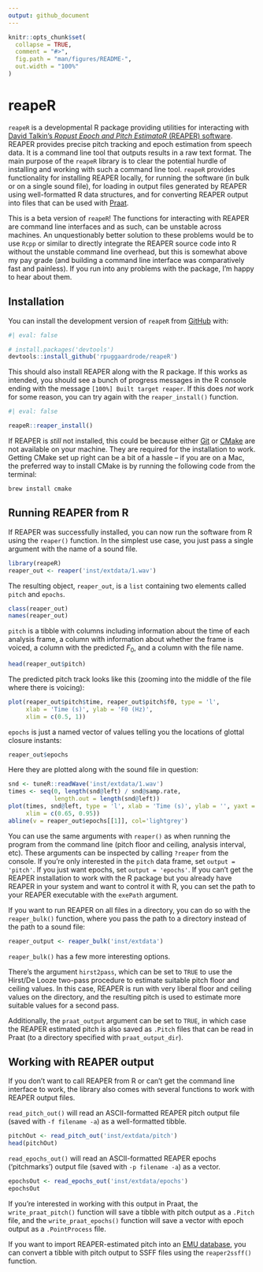 ```yaml
---
output: github_document
---
```


<!-- README.md is generated from README.Rmd. Please edit that file -->

```r
knitr::opts_chunk$set(
  collapse = TRUE,
  comment = "#>",
  fig.path = "man/figures/README-",
  out.width = "100%"
)
```

# reapeR

<!-- badges: start -->
<!-- badges: end -->

`reapeR` is a developmental R package providing utilities for interacting with [David Talkin's *Ropust Epoch and Pitch EstimatoR* (REAPER) software](https://github.com/google/REAPER). REAPER provides precise pitch tracking and epoch estimation from speech data. It is a command line tool that outputs results in a raw text format. The main purpose of the `reapeR` library is to clear the potential hurdle of installing and working with such a command line tool. `reapeR` provides functionality for installing REAPER locally, for running the software (in bulk or on a single sound file), for loading in output files generated by REAPER using well-formatted R data structures, and for converting REAPER output into files that can be used with [Praat](https://www.fon.hum.uva.nl/praat/). 

This is a beta version of `reapeR`! The functions for interacting with REAPER are command line interfaces and as such, can be unstable across machines. An unquestionably better solution to these problems would be to use `Rcpp` or similar to directly integrate the REAPER source code into R without the unstable command line overhead, but this is somewhat above my pay grade (and building a command line interface was comparatively fast and painless). If you run into any problems with the package, I'm happy to hear about them.

## Installation

You can install the development version of `reapeR` from [GitHub](https://github.com/) with:

``` r
#| eval: false

# install.packages('devtools')
devtools::install_github('rpuggaardrode/reapeR')
```

This should also install REAPER along with the R package. If this works as intended, you should see a bunch of progress messages in the R console ending with the message `[100%] Built target reaper`. If this does *not* work for some reason, you can try again with the `reaper_install()` function.

```r
#| eval: false

reapeR::reaper_install()
```

If REAPER is *still* not installed, this could be because either [Git](https://github.com/git-guides/install-git) or [CMake](https://cmake.org/download/) are not available on your machine. They are required for the installation to work. Getting CMake set up right can be a bit of a hassle -- if you are on a Mac, the preferred way to install CMake is by running the following code from the terminal:

`brew install cmake`

## Running REAPER from R

If REAPER was successfully installed, you can now run the software from R using the `reaper()` function. In the simplest use case, you just pass a single argument with the name of a sound file.

```r
library(reapeR)
reaper_out <- reaper('inst/extdata/1.wav')
```

The resulting object, `reaper_out`, is a `list` containing two elements called `pitch` and `epochs`. 

```r
class(reaper_out)
names(reaper_out)
```

`pitch` is a tibble with columns including information about the time of each analysis frame, a column with information about whether the frame is voiced, a column with the predicted *F*~0~, and a column with the file name.

```r
head(reaper_out$pitch)
```

The predicted pitch track looks like this (zooming into the middle of the file where there is voicing):

```r
plot(reaper_out$pitch$time, reaper_out$pitch$f0, type = 'l',
     xlab = 'Time (s)', ylab = 'F0 (Hz)',
     xlim = c(0.5, 1))
```

`epochs` is just a named vector of values telling you the locations of glottal closure instants:

```r
reaper_out$epochs
```

Here they are plotted along with the sound file in question:

```r
snd <- tuneR::readWave('inst/extdata/1.wav')
times <- seq(0, length(snd@left) / snd@samp.rate, 
             length.out = length(snd@left))
plot(times, snd@left, type = 'l', xlab = 'Time (s)', ylab = '', yaxt = 'n',
     xlim = c(0.65, 0.95))
abline(v = reaper_out$epochs[[1]], col='lightgrey')
```

You can use the same arguments with `reaper()` as when running the program from the command line (pitch floor and ceiling, analysis interval, etc). These arguments can be inspected by calling `?reaper` from the console. If you're only interested in the `pitch` data frame, set `output = 'pitch'`. If you just want epochs, set `output = 'epochs'`. If you can't get the REAPER installation to work with the R package but you already have REAPER in your system and want to control it with R, you can set the path to your REAPER executable with the `exePath` argument.

If you want to run REAPER on all files in a directory, you can do so with the `reaper_bulk()` function, where you pass the path to a directory instead of the path to a sound file:

```r
reaper_output <- reaper_bulk('inst/extdata')
```

`reaper_bulk()` has a few more interesting options. 

There's the argument `hirst2pass`, which can be set to `TRUE` to use the Hirst/De Looze two-pass procedure to estimate suitable pitch floor and ceiling values. In this case, REAPER is run with very liberal floor and ceiling values on the directory, and the resulting pitch is used to estimate more suitable values for a second pass.

Additionally, the `praat_output` argument can be set to `TRUE`, in which case the REAPER estimated pitch is also saved as `.Pitch` files that can be read in Praat (to a directory specified with `praat_output_dir`).

## Working with REAPER output

If you don't want to call REAPER from R or can't get the command line interface to work, the library also comes with several functions to work with REAPER output files.

`read_pitch_out()` will read an ASCII-formatted REAPER pitch output file (saved with `-f filename -a`) as a well-formatted tibble.

```r
pitchOut <- read_pitch_out('inst/extdata/pitch')
head(pitchOut)
```

`read_epochs_out()` will read an ASCII-formatted REAPER epochs ('pitchmarks') output file (saved with `-p filename -a`) as a vector.

```r
epochsOut <- read_epochs_out('inst/extdata/epochs')
epochsOut
```

If you're interested in working with this output in Praat, the `write_praat_pitch()` function will save a tibble with pitch output as a `.Pitch` file, and the `write_praat_epochs()` function will save a vector with epoch output as a `.PointProcess` file.

If you want to import REAPER-estimated pitch into an [EMU database](https://rpuggaardrode.github.io/emuintro/), you can convert a tibble with pitch output to SSFF files using the `reaper2ssff()` function.
